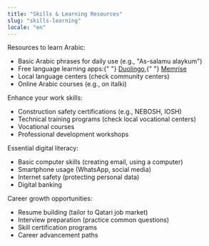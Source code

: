 ```yaml
---
title: "Skills & Learning Resources"
slug: "skills-learning"
locale: "en"
---
```


<SectionContainer title="Language Learning" slug="language">
  Resources to learn Arabic:
  <ul>
    <li>Basic Arabic phrases for daily use (e.g., "As-salamu alaykum")</li>
    <li>
      Free language learning apps:{" "}
      <a href="https://www.duolingo.com/">Duolingo</a>,{" "}
      <a href="https://www.memrise.com/">Memrise</a>
    </li>
    <li>Local language centers (check community centers)</li>
    <li>Online Arabic courses (e.g., on italki)</li>
  </ul>
</SectionContainer>

<SectionContainer title="Professional Skills" slug="professional">
  Enhance your work skills:
  <ul>
    <li>Construction safety certifications (e.g., NEBOSH, IOSH)</li>
    <li>Technical training programs (check local vocational centers)</li>
    <li>Vocational courses</li>
    <li>Professional development workshops</li>
  </ul>
</SectionContainer>

<SectionContainer title="Digital Skills" slug="digital">
  Essential digital literacy:
  <ul>
    <li>Basic computer skills (creating email, using a computer)</li>
    <li>Smartphone usage (WhatsApp, social media)</li>
    <li>Internet safety (protecting personal data)</li>
    <li>Digital banking</li>
  </ul>
</SectionContainer>

<SectionContainer title="Career Development" slug="career">
  Career growth opportunities:
  <ul>
    <li>Resume building (tailor to Qatari job market)</li>
    <li>Interview preparation (practice common questions)</li>
    <li>Skill certification programs</li>
    <li>Career advancement paths</li>
  </ul>
</SectionContainer>
